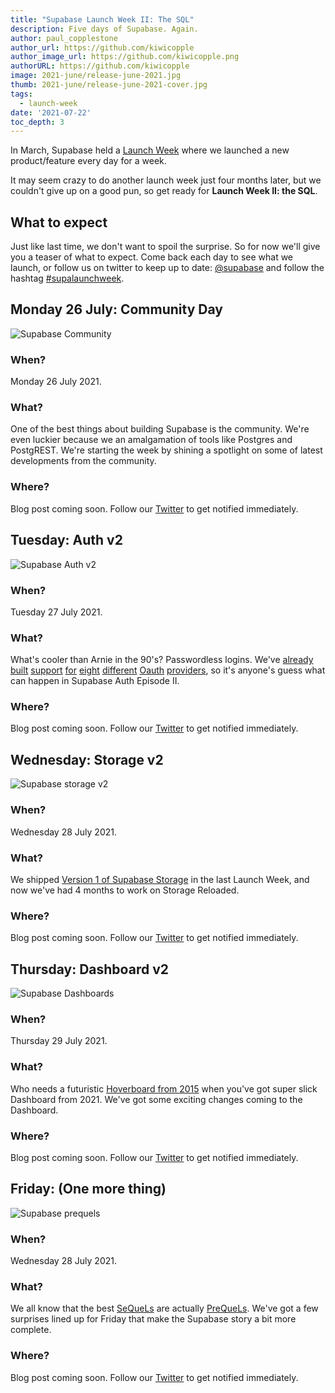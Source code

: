 ```yaml
---
title: "Supabase Launch Week II: The SQL"
description: Five days of Supabase. Again.
author: paul_copplestone
author_url: https://github.com/kiwicopple
author_image_url: https://github.com/kiwicopple.png
authorURL: https://github.com/kiwicopple
image: 2021-june/release-june-2021.jpg
thumb: 2021-june/release-june-2021-cover.jpg
tags:
  - launch-week
date: '2021-07-22'
toc_depth: 3
---
```


In March, Supabase held a [Launch Week](https://supabase.io/blog/2021/03/25/launch-week) where we launched a new product/feature every day for a week.

It may seem crazy to do another launch week just four months later, but we couldn't give up on a good pun, so get ready for **Launch Week II: the SQL**. 

## What to expect

Just like last time, we don't want to spoil the surprise. So for now we'll give you a teaser of what to expect. Come back each day to see what we launch, or follow us on twitter to keep up to date: [@supabase](https://twitter.com/supabase) and follow the hashtag [#supalaunchweek](https://twitter.com/hashtag/supalaunchweek).

## Monday 26 July: Community Day

![Supabase Community](/new/images/blog/launch-week-sql/community-day.png)

### **When?**

Monday 26 July 2021.

### What?

One of the best things about building Supabase is the community. We're even luckier because we an amalgamation of tools like Postgres and PostgREST. We're starting the week by shining a spotlight on some of latest developments from the community.

### Where?

Blog post coming soon. Follow our [Twitter](twitter.com/supabase) to get notified immediately.

## Tuesday: Auth v2

![Supabase Auth v2](/new/images/blog/launch-week-sql/auth-v2.png)

### **When?**

Tuesday 27 July 2021.

### What?

What's cooler than Arnie in the 90's? Passwordless logins. We've [already](https://supabase.io/docs/guides/auth/auth-apple) [built](https://supabase.io/docs/guides/auth/auth-bitbucket) [support](https://supabase.io/docs/guides/auth/auth-discord) [for](https://supabase.io/docs/guides/auth/auth-facebook) [eight](https://supabase.io/docs/guides/auth/auth-github) [different](https://supabase.io/docs/guides/auth/auth-gitlab) [Oauth](https://supabase.io/docs/guides/auth/auth-google) [providers](https://supabase.io/docs/guides/auth/auth-twitter), so it's anyone's guess what can happen in Supabase Auth Episode II.

### Where?

Blog post coming soon. Follow our [Twitter](twitter.com/supabase) to get notified immediately.

## Wednesday: Storage v2

![Supabase storage v2](/new/images/blog/launch-week-sql/storage.png)

### **When?**

Wednesday 28 July 2021.

### What?

We shipped [Version 1 of Supabase Storage](https://supabase.io/blog/2021/03/30/supabase-storage) in the last Launch Week, and now we've had 4 months to work on Storage Reloaded.

### Where?

Blog post coming soon. Follow our [Twitter](twitter.com/supabase) to get notified immediately.

## Thursday: Dashboard v2

![Supabase Dashboards](/new/images/blog/launch-week-sql/dashboards.png)

### **When?**

Thursday 29 July 2021.

### What?

Who needs a futuristic [Hoverboard from 2015](https://www.youtube.com/watch?v=NRkGYW9JAmQ) when you've got super slick Dashboard from 2021. We've got some exciting changes coming to the Dashboard.

### Where?

Blog post coming soon. Follow our [Twitter](twitter.com/supabase) to get notified immediately.

## Friday: (One more thing)

![Supabase prequels](/new/images/blog/launch-week-sql/prequel.png)

### **When?**

Wednesday 28 July 2021.

### What?

We all know that the best [SeQueLs](https://www.reddit.com/r/SequelMemes/) are actually [PreQueLs](https://www.reddit.com/r/PrequelMemes/). We've got a few surprises lined up for Friday that make the Supabase story a bit more complete.

### Where?

Blog post coming soon. Follow our [Twitter](twitter.com/supabase) to get notified immediately.